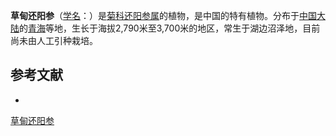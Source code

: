 {{Speciesbox
| name = 草甸还阳参
| status = 
| status_system = 
| image =
| genus = Crepis
| species = pratensis
| authority = Shih in Act.
}}

'''草甸还阳参'''（[[学名|学名]]：{{lang|la|''Crepis pratensis''}}）是[[菊科|菊科]][[还阳参属|还阳参属]]的植物，是中国的特有植物。分布于[[中国大陆|中国大陆]]的[[青海|青海]]等地，生长于海拔2,790米至3,700米的地区，常生于湖边沼泽地，目前尚未由人工引种栽培。

== 参考文献 ==
<div class="references-small">
* {{cite web| url =http://www.bioinfo.cn/db05/KmzwSpecies.php?action=view&id=4612| title =草甸还阳参| work =《中国高等植物数据库全库》| publisher =中国科学院微生物研究所| author =昆明植物研究所| accessdate =2009-02-24| deadurl =yes| archiveurl =https://web.archive.org/web/20160305021119/http://www.bioinfo.cn/db05/KmzwSpecies.php?action=view&id=4612| archivedate =2016-03-05}}
</div>
{{Taxonbar|from=Q15226864}}

[[Category:还阳参属|草甸还阳参]]


{{植物小作品}}